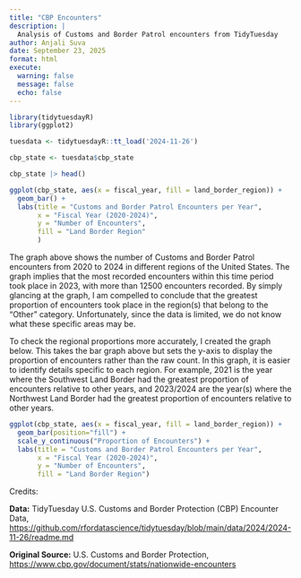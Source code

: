 ```yaml
---
title: "CBP Encounters"
description: |
  Analysis of Customs and Border Patrol encounters from TidyTuesday
author: Anjali Suva
date: September 23, 2025
format: html
execute: 
  warning: false
  message: false
  echo: false
---
```


```r

library(tidytuesdayR)
library(ggplot2)

tuesdata <- tidytuesdayR::tt_load('2024-11-26')

cbp_state <- tuesdata$cbp_state

cbp_state |> head()

ggplot(cbp_state, aes(x = fiscal_year, fill = land_border_region)) +
  geom_bar() +
  labs(title = "Customs and Border Patrol Encounters per Year", 
       x = "Fiscal Year (2020-2024)", 
       y = "Number of Encounters", 
       fill = "Land Border Region"
       )
```

The graph above shows the number of Customs and Border Patrol encounters from 2020 to 2024 in different regions of the United States. The graph implies that the most recorded encounters within this time period took place in 2023, with more than 12500 encounters recorded. By simply glancing at the graph, I am compelled to conclude that the greatest proportion of encounters took place in the region(s) that belong to the "Other" category. Unfortunately, since the data is limited, we do not know what these specific areas may be.

To check the regional proportions more accurately, I created the graph below. This takes the bar graph above but sets the y-axis to display the proportion of encounters rather than the raw count. In this graph, it is easier to identify details specific to each region. For example, 2021 is the year where the Southwest Land Border had the greatest proportion of encounters relative to other years, and 2023/2024 are the year(s) where the Northwest Land Border had the greatest proportion of encounters relative to other years.

```r
ggplot(cbp_state, aes(x = fiscal_year, fill = land_border_region)) +
  geom_bar(position="fill") +
  scale_y_continuous("Proportion of Encounters") +
  labs(title = "Customs and Border Patrol Encounters per Year", 
       x = "Fiscal Year (2020-2024)", 
       y = "Number of Encounters", 
       fill = "Land Border Region")
```

Credits:

**Data:** TidyTuesday U.S. Customs and Border Protection (CBP) Encounter Data, <https://github.com/rfordatascience/tidytuesday/blob/main/data/2024/2024-11-26/readme.md>

**Original Source:** U.S. Customs and Border Protection, <https://www.cbp.gov/document/stats/nationwide-encounters>
